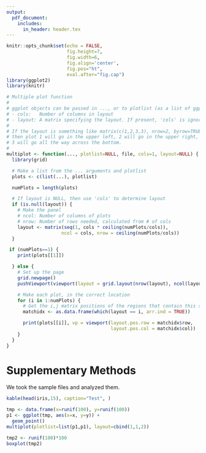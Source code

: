 ```yaml
---
output:
  pdf_document:
    includes:
      in_header: header.tex
---
```


```r
knitr::opts_chunk$set(echo = FALSE, 
                      fig.height=7, 
                      fig.width=6, 
                      fig.align='center', 
                      fig.pos="ht",
                      eval.after="fig.cap")
library(ggplot2)
library(knitr)
```

```r
# Multiple plot function
#
# ggplot objects can be passed in ..., or to plotlist (as a list of ggplot objects)
# - cols:   Number of columns in layout
# - layout: A matrix specifying the layout. If present, 'cols' is ignored.
#
# If the layout is something like matrix(c(1,2,3,3), nrow=2, byrow=TRUE),
# then plot 1 will go in the upper left, 2 will go in the upper right, and
# 3 will go all the way across the bottom.
#
multiplot <- function(..., plotlist=NULL, file, cols=1, layout=NULL) {
  library(grid)

  # Make a list from the ... arguments and plotlist
  plots <- c(list(...), plotlist)

  numPlots = length(plots)

  # If layout is NULL, then use 'cols' to determine layout
  if (is.null(layout)) {
    # Make the panel
    # ncol: Number of columns of plots
    # nrow: Number of rows needed, calculated from # of cols
    layout <- matrix(seq(1, cols * ceiling(numPlots/cols)),
                    ncol = cols, nrow = ceiling(numPlots/cols))
  }

 if (numPlots==1) {
    print(plots[[1]])

  } else {
    # Set up the page
    grid.newpage()
    pushViewport(viewport(layout = grid.layout(nrow(layout), ncol(layout))))

    # Make each plot, in the correct location
    for (i in 1:numPlots) {
      # Get the i,j matrix positions of the regions that contain this subplot
      matchidx <- as.data.frame(which(layout == i, arr.ind = TRUE))

      print(plots[[i]], vp = viewport(layout.pos.row = matchidx$row,
                                      layout.pos.col = matchidx$col))
    }
  }
}
```

# Supplementary Methods

We took the sample files and analyzed them.

\newpage

```r
kable(head(iris,15), caption="Test", )
```


```r
tmp <- data.frame(x=runif(100), y=runif(100))
p1 <- ggplot(tmp, aes(x=x, y=y)) +
  geom_point()
multiplot(plotlist=list(p1,p1), layout=cbind(1,1,2))
```

\newpage

```r
tmp2 <- runif(100)*100
boxplot(tmp2)
```

